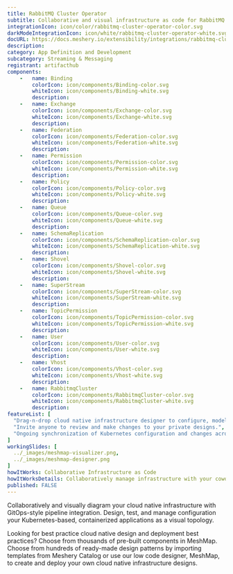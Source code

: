 ```yaml
---
title: RabbitMQ Cluster Operator
subtitle: Collaborative and visual infrastructure as code for RabbitMQ Cluster Operator
integrationIcon: icon/color/rabbitmq-cluster-operator-color.svg
darkModeIntegrationIcon: icon/white/rabbitmq-cluster-operator-white.svg
docURL: https://docs.meshery.io/extensibility/integrations/rabbitmq-cluster-operator
description: 
category: App Definition and Development
subcategory: Streaming & Messaging
registrant: artifacthub
components: 
	-	name: Binding
		colorIcon: icon/components/Binding-color.svg
		whiteIcon: icon/components/Binding-white.svg
		description: 
	-	name: Exchange
		colorIcon: icon/components/Exchange-color.svg
		whiteIcon: icon/components/Exchange-white.svg
		description: 
	-	name: Federation
		colorIcon: icon/components/Federation-color.svg
		whiteIcon: icon/components/Federation-white.svg
		description: 
	-	name: Permission
		colorIcon: icon/components/Permission-color.svg
		whiteIcon: icon/components/Permission-white.svg
		description: 
	-	name: Policy
		colorIcon: icon/components/Policy-color.svg
		whiteIcon: icon/components/Policy-white.svg
		description: 
	-	name: Queue
		colorIcon: icon/components/Queue-color.svg
		whiteIcon: icon/components/Queue-white.svg
		description: 
	-	name: SchemaReplication
		colorIcon: icon/components/SchemaReplication-color.svg
		whiteIcon: icon/components/SchemaReplication-white.svg
		description: 
	-	name: Shovel
		colorIcon: icon/components/Shovel-color.svg
		whiteIcon: icon/components/Shovel-white.svg
		description: 
	-	name: SuperStream
		colorIcon: icon/components/SuperStream-color.svg
		whiteIcon: icon/components/SuperStream-white.svg
		description: 
	-	name: TopicPermission
		colorIcon: icon/components/TopicPermission-color.svg
		whiteIcon: icon/components/TopicPermission-white.svg
		description: 
	-	name: User
		colorIcon: icon/components/User-color.svg
		whiteIcon: icon/components/User-white.svg
		description: 
	-	name: Vhost
		colorIcon: icon/components/Vhost-color.svg
		whiteIcon: icon/components/Vhost-white.svg
		description: 
	-	name: RabbitmqCluster
		colorIcon: icon/components/RabbitmqCluster-color.svg
		whiteIcon: icon/components/RabbitmqCluster-white.svg
		description: 
featureList: [
  "Drag-n-drop cloud native infrastructure designer to configure, model, and deploy your workloads.",
  "Invite anyone to review and make changes to your private designs.",
  "Ongoing synchronization of Kubernetes configuration and changes across any number of clusters."
]
workingSlides: [
  ../_images/meshmap-visualizer.png,
  ../_images/meshmap-designer.png
]
howItWorks: Collaborative Infrastructure as Code
howItWorksDetails: Collaboratively manage infrastructure with your coworkers synchronously sharing the same designs.
published: FALSE
---
```

<p>

</p>
<p>
    Collaboratively and visually diagram your cloud native infrastructure with GitOps-style pipeline integration. Design, test, and manage configuration your Kubernetes-based, containerized applications as a visual topology.
</p>
<p>
    Looking for best practice cloud native design and deployment best practices? Choose from thousands of pre-built components in MeshMap. Choose from hundreds of ready-made design patterns by importing templates from Meshery Catalog or use our low code designer, MeshMap, to create and deploy your own cloud native infrastructure designs.
</p>

